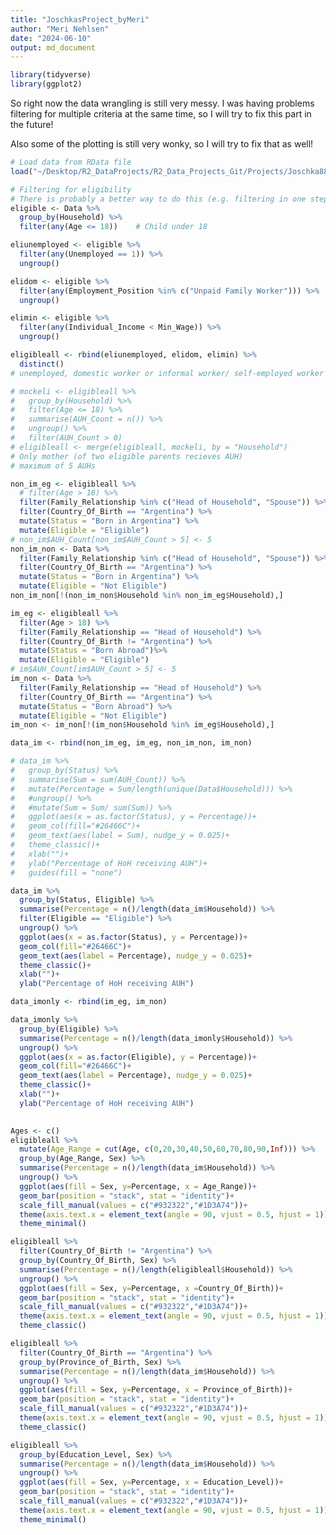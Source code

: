```yaml
---
title: "JoschkasProject_byMeri"
author: "Meri Nehlsen"
date: "2024-06-10"
output: md_document
---
```

```r
library(tidyverse)
library(ggplot2)
```

So right now the data wrangling is still very messy. I was having problems filtering for multiple criteria at the same time, so I will try to fix this part in the future!

Also some of the plotting is still very wonky, so I will try to fix that as well!
```r
# Load data from RData file
load("~/Desktop/R2_DataProjects/R2_Data_Projects_Git/Projects/Joschka8878/Data.RData")

# Filtering for eligibility
# There is probably a better way to do this (e.g. filtering in one step) but this also works
eligible <- Data %>% 
  group_by(Household) %>% 
  filter(any(Age <= 18))    # Child under 18

eliunemployed <- eligible %>% 
  filter(any(Unemployed == 1)) %>% 
  ungroup()

elidom <- eligible %>% 
  filter(any(Employment_Position %in% c("Unpaid Family Worker"))) %>% 
  ungroup()

elimin <- eligible %>% 
  filter(any(Individual_Income < Min_Wage)) %>% 
  ungroup()

eligibleall <- rbind(eliunemployed, elidom, elimin) %>% 
  distinct()
# unemployed, domestic worker or informal worker/ self-employed worker earning less than minimum wage (that is)

# mockeli <- eligibleall %>% 
#   group_by(Household) %>% 
#   filter(Age <= 18) %>% 
#   summarise(AUH_Count = n()) %>% 
#   ungroup() %>% 
#   filter(AUH_Count > 0)
# eligibleall <- merge(eligibleall, mockeli, by = "Household") 
# Only mother (of two eligible parents recieves AUH)
# maximum of 5 AUHs
```

```r
non_im_eg <- eligibleall %>% 
  # filter(Age > 18) %>% 
  filter(Family_Relationship %in% c("Head of Household", "Spouse")) %>% 
  filter(Country_Of_Birth == "Argentina") %>% 
  mutate(Status = "Born in Argentina") %>% 
  mutate(Eligible = "Eligible")
# non_im$AUH_Count[non_im$AUH_Count > 5] <- 5
non_im_non <- Data %>% 
  filter(Family_Relationship %in% c("Head of Household", "Spouse")) %>% 
  filter(Country_Of_Birth == "Argentina") %>% 
  mutate(Status = "Born in Argentina") %>% 
  mutate(Eligible = "Not Eligible")
non_im_non[!(non_im_non$Household %in% non_im_eg$Household),]

im_eg <- eligibleall %>% 
  filter(Age > 18) %>% 
  filter(Family_Relationship == "Head of Household") %>% 
  filter(Country_Of_Birth != "Argentina") %>% 
  mutate(Status = "Born Abroad")%>% 
  mutate(Eligible = "Eligible")
# im$AUH_Count[im$AUH_Count > 5] <- 5
im_non <- Data %>% 
  filter(Family_Relationship == "Head of Household") %>% 
  filter(Country_Of_Birth == "Argentina") %>% 
  mutate(Status = "Born Abroad") %>% 
  mutate(Eligible = "Not Eligible")
im_non <- im_non[!(im_non$Household %in% im_eg$Household),]

data_im <- rbind(non_im_eg, im_eg, non_im_non, im_non)
```

```r
# data_im %>% 
#   group_by(Status) %>% 
#   summarise(Sum = sum(AUH_Count)) %>% 
#   mutate(Percentage = Sum/length(unique(Data$Household))) %>% 
#   #ungroup() %>% 
#   #mutate(Sum = Sum/ sum(Sum)) %>% 
#   ggplot(aes(x = as.factor(Status), y = Percentage))+
#   geom_col(fill="#26466C")+
#   geom_text(aes(label = Sum), nudge_y = 0.025)+
#   theme_classic()+
#   xlab("")+
#   ylab("Percentage of HoH receiving AUH")+
#   guides(fill = "none")

data_im %>% 
  group_by(Status, Eligible) %>% 
  summarise(Percentage = n()/length(data_im$Household)) %>% 
  filter(Eligible == "Eligible") %>% 
  ungroup() %>% 
  ggplot(aes(x = as.factor(Status), y = Percentage))+
  geom_col(fill="#26466C")+
  geom_text(aes(label = Percentage), nudge_y = 0.025)+
  theme_classic()+
  xlab("")+
  ylab("Percentage of HoH receiving AUH")
```

```r
data_imonly <- rbind(im_eg, im_non)

data_imonly %>% 
  group_by(Eligible) %>% 
  summarise(Percentage = n()/length(data_imonly$Household)) %>% 
  ungroup() %>% 
  ggplot(aes(x = as.factor(Eligible), y = Percentage))+
  geom_col(fill="#26466C")+
  geom_text(aes(label = Percentage), nudge_y = 0.025)+
  theme_classic()+
  xlab("")+
  ylab("Percentage of HoH receiving AUH")
  
```

```r
Ages <- c()
eligibleall %>% 
  mutate(Age_Range = cut(Age, c(0,20,30,40,50,60,70,80,90,Inf))) %>% 
  group_by(Age_Range, Sex) %>% 
  summarise(Percentage = n()/length(data_im$Household)) %>% 
  ungroup() %>%
  ggplot(aes(fill = Sex, y=Percentage, x = Age_Range))+
  geom_bar(position = "stack", stat = "identity")+
  scale_fill_manual(values = c("#932322","#1D3A74"))+
  theme(axis.text.x = element_text(angle = 90, vjust = 0.5, hjust = 1))+
  theme_minimal()
```

```r
eligibleall %>% 
  filter(Country_Of_Birth != "Argentina") %>% 
  group_by(Country_Of_Birth, Sex) %>% 
  summarise(Percentage = n()/length(eligibleall$Household)) %>% 
  ungroup() %>%
  ggplot(aes(fill = Sex, y=Percentage, x =Country_Of_Birth))+
  geom_bar(position = "stack", stat = "identity")+
  scale_fill_manual(values = c("#932322","#1D3A74"))+
  theme(axis.text.x = element_text(angle = 90, vjust = 0.5, hjust = 1))+
  theme_classic()
```

```r
eligibleall %>% 
  filter(Country_Of_Birth == "Argentina") %>% 
  group_by(Province_of_Birth, Sex) %>% 
  summarise(Percentage = n()/length(data_im$Household)) %>% 
  ungroup() %>%
  ggplot(aes(fill = Sex, y=Percentage, x = Province_of_Birth))+
  geom_bar(position = "stack", stat = "identity")+
  scale_fill_manual(values = c("#932322","#1D3A74"))+
  theme(axis.text.x = element_text(angle = 90, vjust = 0.5, hjust = 1))+
  theme_classic()
```

```r
eligibleall %>% 
  group_by(Education_Level, Sex) %>% 
  summarise(Percentage = n()/length(data_im$Household)) %>% 
  ungroup() %>%
  ggplot(aes(fill = Sex, y=Percentage, x = Education_Level))+
  geom_bar(position = "stack", stat = "identity")+
  scale_fill_manual(values = c("#932322","#1D3A74"))+
  theme(axis.text.x = element_text(angle = 90, vjust = 0.5, hjust = 1))+
  theme_minimal()
```


